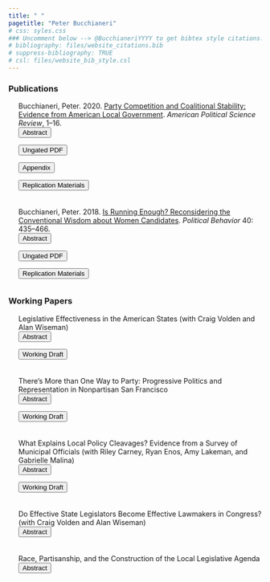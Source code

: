 ```yaml
---
title: " "
pagetitle: "Peter Bucchianeri"
# css: syles.css
### Uncomment below --> @BucchianeriYYYY to get bibtex style citations..
# bibliography: files/website_citations.bib
# suppress-bibliography: TRUE
# csl: files/website_bib_style.csl
---
```


<!-- Javscript to Show/Hide Abstracts -->
<script>
function showAbstract(div_id) {
    var x = document.getElementById(div_id);
    if (x.style.display === "none") {
        x.style.display = "block";
    } else {
        x.style.display = "none";
    }
}
</script>


### Publications

<!-- @Bucchianeri2020 - Party Competition and Coalitional Stability -->
<div style="float: left; padding-left: 20px; margin-bottom: 20px">
Bucchianeri, Peter. 2020. [Party Competition and Coalitional Stability: Evidence from American Local Government](https://doi.org/10.1017/S0003055420000386). *American Political Science Review*, 1–16.
<form><input onclick="showAbstract('pb2020_partycomp')" type = "button" value = "Abstract" class="button"></form>
<form action="files/papers/PB_Competition_Web_Final.pdf"> <input type="submit" class="button" value="Ungated PDF"></form>
<form action="files/papers/PB_Competition_Appendix_Web.pdf"> <input type="submit" class="button" value="Appendix"></form>
<form action="https://doi.org/10.7910/DVN/8ZT2ID"> <input type="submit" class="button" value="Replication Materials"></form>
<div id="pb2020_partycomp" style="display: none; margin-top: 12px" >

> For decades, political scientists have argued that competition is a fundamental component of a responsible party system, such that when one party dominates politics, legislative coalitions destabilize and democratic accountability suffers. In this paper, I evaluate these predictions in an important but largely unexplored legislative environment: American local government. Using an original collection of roll-call records from 151 municipal councils, I show that legislative behavior is more one-dimensional when elections are partisan and the electorate is evenly balanced between the parties. When either of these features is absent, however, elite behavior remains unstructured, with coalitions shifting over time and across issues. These differences across institutional and competitive contexts suggest that partisan elections—and the party organizations that nearly always come with them—are critical for translating electoral insecurity into organized government, raising questions about the capacity for electoral accountability in a growing set of one-party dominant governments across the country.  

</div>
</div>


<!-- @Bucchianeri2018 - Is Running Enough -->
<div style="float: left; padding-left: 20px; margin-bottom: 20px">
Bucchianeri, Peter. 2018. [Is Running Enough? Reconsidering the Conventional Wisdom about Women Candidates](https://doi.org/10.1007/s11109-017-9407-7). *Political Behavior* 40: 435–466.
<form><input onclick="showAbstract('pb2018')" type = "button" value = "Abstract" class="button"></form>
<form action="files/papers/Bucchianeri_IsRunningEnough.pdf"> <input type="submit" class="button" value="Ungated PDF"></form>  
<form action="https://doi.org/10.7910/DVN/CFPBRI"> <input type="submit" class="button" value="Replication Materials"></form>
<div id="pb2018" style="display: none; margin-top: 12px">

> The conventional wisdom in the literature on women candidates holds that “when women run, they win as often as men.” This has led to a strong focus in the literature on the barriers to entry for women candidates and significant evidence that these barriers hinder representation. Yet, a growing body of research suggests that some disadvantages persist for Republican women even after they choose to run for office. In this paper, I investigate the aggregate consequences of these disadvantages for general election outcomes. Using a regression discontinuity design, I show that Republican women who win close House primaries lose at higher rates in the general election than Republican men. This nomination effect holds throughout the 1990s despite a surge in Republican voting starting in 1994. I find no such effect for Democratic women and provide evidence that a gap in elite support explains part of the cross-party difference.

</div>
</div>

### Working Papers

<!-- BVW -- Legislative Effectiveness in the American States  -->
<div style="float: left; padding-left: 20px; margin-bottom: 20px">
Legislative Effectiveness in the American States (with Craig Volden and Alan Wiseman)
<form><input onclick="showAbstract('bvw_sles')" type = "button" value = "Abstract" class="button"></form>
<form action="files/papers/BVW_SLES_Web.pdf"> <input type="submit" class="button" value="Working Draft"></form>
<!-- <form action="https://doi.org/10.7910/DVN/CFPBRI"> <input type="submit" class="button" value="Replication Materials"></form> -->
<div id="bvw_sles" style="display: none; margin-top: 12px">

> We develop State Legislative Effectiveness Scores for state legislators across 97 legislative chambers over recent decades based on the number of bills they sponsor, how far those bills move through the lawmaking process, and their substantive importance. We then offer three illustrations of the immense opportunities these scores provide for new scholarship on legislative behavior. First, we show that majority-party lawmaking influence is linked to ideological polarization and to electoral competition for chamber control. Second, we identify the varying lawmaking challenges faced by female legislators across different state legislative chambers. And third, we show how institutional design choices -- from legislative rules to the scope of professionalization -- affect the distribution of policymaking powers across the states.

</div>
</div>

<!-- PB -- There's More than One Way to Party... in San Francisco  -->
<div style="float: left; padding-left: 20px; margin-bottom: 20px">
There's More than One Way to Party: Progressive Politics and Representation in Nonpartisan San Francisco
<form><input onclick="showAbstract('pb_sf')" type = "button" value = "Abstract" class="button"></form>
<form action="files/papers/PB_SF_Progressives_Web.pdf"> <input type="submit" class="button" value="Working Draft"></form>
<!-- <form action="https://doi.org/10.7910/DVN/CFPBRI"> <input type="submit" class="button" value="Replication Materials"></form> -->
<div id="pb_sf" style="display: none; margin-top: 12px">

> Despite the significance of political parties for American politics, most governments in the United States are formally nonpartisan. Prominent theories suggest that this absence of parties will impede the development of stable legislative coalitions and hinder democratic accountability. In contrast to this perspective, I argue that when coalitions of policy demanders solve the information and coordination problems that arise without formal party institutions, nonpartisan politics will resemble two-party democracy. To explore this argument, I first examine politics in nonpartisan San Francisco, documenting the emergence and consolidation of distinct progressive and moderate legislative coalitions and the presence of a robust electoral connection between voters and their representatives. Second, using data from 120 additional municipal councils, I demonstrate that this behavior is not unique to San Francisco. Collectively, my findings suggest that organized interests can overcome the challenge of nonpartisan government, creating a political environment in the process that facilitates high-quality representation.

</div>
</div>

<!-- PB et al -- What Explains Local Policy Cleavages  -->
<div style="float: left; padding-left: 20px; margin-bottom: 20px">
What Explains Local Policy Cleavages? Evidence from a Survey of Municipal Officials (with Riley Carney, Ryan Enos, Amy Lakeman, and Gabrielle Malina)
<form><input onclick="showAbstract('local_officials')" type = "button" value = "Abstract" class="button"></form>
<form action="files/papers/Local_Officials_Web.pdf"> <input type="submit" class="button" value="Working Draft"></form>
<!-- <form action="https://doi.org/10.7910/DVN/CFPBRI"> <input type="submit" class="button" value="Replication Materials"></form> -->
<div id="local_officials" style="display: none; margin-top: 12px">

> A growing literature argues that national issues and partisanship structure local-level conflict in the United States. This argument contrasts starkly with the traditional view of local politics as fundamentally nonpartisan and nonideological. In this paper, we reconsider these diverging arguments, using a large-scale survey of municipal officials to identify the latent dimensions that underlie elite preferences across cities and on a common scale. Our results demonstrate that elite preferences in local politics---unlike in national politics---are multidimensional. In particular, we find evidence of two underlying cleavages: one based on partisanship, the other based on a market orientation to the provision of local services. Importantly, these latent dimensions correlate with self-reported indicators of constituent group support, suggesting that each dimension reflects substantively meaningful features of conflict in local electoral politics. These findings contribute to our understanding of local policymaking and provide a foundation for studying municipal responsiveness moving forward.

</div>
</div>

<!-- BVW -- Do Effective State Legislators Become Effective Lawmakers in Congress?  -->
<div style="float: left; padding-left: 20px; margin-bottom: 20px">
Do Effective State Legislators Become Effective Lawmakers in Congress? (with Craig Volden and Alan Wiseman)
<form><input onclick="showAbstract('bvw_state_to_fed')" type = "button" value = "Abstract" class="button"></form>
<!-- <form action="files/papers/Bucchianeri_IsRunningEnough.pdf"> <input type="submit" class="button" value="Ungated PDF"></form>   -->
<!-- <form action="https://doi.org/10.7910/DVN/CFPBRI"> <input type="submit" class="button" value="Replication Materials"></form> -->
<div id="bvw_state_to_fed" style="display: none; margin-top: 12px">

> What experiences contribute to a legislator becoming an effective lawmaker in Congress? In this paper we draw on new estimates of legislative effectiveness from 49 states between 1989 and 2018 to explore the role of state legislative experience and state lawmaking effectiveness in shaping effectiveness at the federal level. Specifically, we demonstrate that highly effective state legislators who are elected to Congress from more professional state legislatures are more effective than their congressional counterparts who either did not serve at the state level or who served in less-professional legislatures. Such lawmakers behave similarly to much more senior members of Congress; they introduce more legislation and successfully address issues of greater substantive significance. Our findings raise the potential importance of looking to state legislatures for the next generation of highly skilled federal lawmakers, and they speak to broader questions about the identification of candidate traits that are related to their subsequent lawmaking effectiveness in the U.S. Congress.

</div>
</div>

<!-- PB -- Race, Partisanship, and the Construction of the Local Legislative Agenda  -->
<div style="float: left; padding-left: 20px; margin-bottom: 20px">
Race, Partisanship, and the Construction of the Local Legislative Agenda
<form><input onclick="showAbstract('local_agenda')" type = "button" value = "Abstract" class="button"></form>
<!-- <form action="files/papers/zzzzzz.pdf"> <input type="submit" class="button" value="Ungated PDF"></form>   -->
<!-- <form action="https://doi.org/10.7910/DVN/CFPBRI"> <input type="submit" class="button" value="Replication Materials"></form> -->
<div id="local_agenda" style="display: none; margin-top: 12px">

> A large literature examines the dynamics of the agenda process in Congress and the state legislatures, arguing that the construction and obstruction of the legislative agenda is central to understanding policy outcomes. Despite the significance of these processes for state and national politics, however, we know remarkably little about the factors that shape the local legislative agenda. In this paper, I use a novel collection of legislative records from 71 cities and counties in the United States to explore how the composition of a council influences the content of the local agenda. Specifically, by coding the policy content of each bill, I first examine whether and how the issue content of the agenda changes as a council becomes more racially diverse and as the distribution of member partisanship becomes increasingly imbalanced. Second, using data on the lifecycle of each bill, I evaluate whether members of certain racial or partisan groups are more likely to see their bills reach the floor. Collectively, my findings contribute to our understanding of the policymaking process at the local level by documenting different pathways through which descriptive and partisan representation influence the types of bills that have the potential to become law.

</div>
</div>





